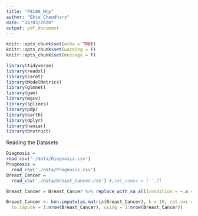 ```yaml
---
title: "P8106_Mtp"
author: "Ekta Chaudhary"
date: "26/03/2020"
output: pdf_document
---
```


```r
knitr::opts_chunk$set(echo = TRUE)
knitr::opts_chunk$set(warning = F)
knitr::opts_chunk$set(message = F)
```


```r
library(tidyverse)
library(readxl)
library(caret)
library(ModelMetrics)
library(glmnet)
library(gam)
library(mgcv)
library(splines)
library(pdp)
library(earth)
library(dplyr)
library(naniar)
library(bnstruct)
```
Reading the Datasets 

```r
Diagnosis = 
read_csv('./data/Diagnosis.csv')
Prognosis = 
  read_csv('./data/Prognosis.csv')
Breast_Cancer = 
  read_csv('./data/Breast_Cancer.csv') #,col_names = ['',])
```


```r
Breast_Cancer = Breast_Cancer %>% replace_with_na_all(condition = ~.x == '?')

```

```r
Breast_Cancer <- knn.impute(as.matrix(Breast_Cancer), k = 10, cat.var = 2:ncol(Breast_Cancer) - 2,
  to.impute = 1:nrow(Breast_Cancer), using = 1:nrow(Breast_Cancer))
```







